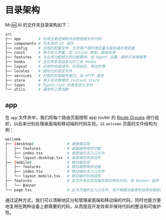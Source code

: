 # 目录架构

Mr.🆖 AI 的文件夹目录架构如下：

```bash
src
├── app        # 应用主要逻辑和状态管理相关的代码
├── components # 可复用的 UI 组件
├── config     # 应用的配置文件，包含客户端环境变量与服务端环境变量
├── const      # 用于定义常量，如 action 类型、路由名等
├── features   # 与业务功能相关的功能模块，如 Agent 设置、插件开发弹窗等
├── hooks      # 全应用复用自定义的工具 Hooks
├── layout     # 应用的布局组件，如导航栏、侧边栏等
├── locales    # 国际化的语言文件
├── services   # 封装的后端服务接口，如 HTTP 请求
├── store      # 用于状态管理的 zustand store
├── types      # TypeScript 的类型定义文件
└── utils      # 通用的工具函数
```

## app

在 `app` 文件夹中，我们将每个路由页面按照 app router 的 [Route Groups](https://nextjs.org/docs/app/building-your-application/routing/route-groups) 进行组织，以此来分别处理桌面端和移动端的代码实现。以 `welcome` 页面的文件结构为例：

```bash
welcome
├── (desktop)               # 桌面端实现
│   ├── features            # 桌面端特有的功能
│   ├── index.tsx           # 桌面端的主入口文件
│   └── layout.desktop.tsx  # 桌面端的布局组件
├── (mobile)                # 移动端实现
│   ├── features            # 移动端特有的功能
│   ├── index.tsx           # 移动端的主入口文件
│   └── layout.mobile.tsx   # 移动端的布局组件
├── features                # 此文件夹包含双端共享的特性代码，如 Banner 组件
│   └── Banner
└── page.tsx                # 此为页面的主入口文件，用于根据设备类型选择加载桌面端或移动端的代码
```

通过这种方式，我们可以清晰地区分和管理桌面端和移动端的代码，同时也能方便地复用在两种设备上都需要的代码，从而提高开发效率并保持代码的整洁和可维护性。
